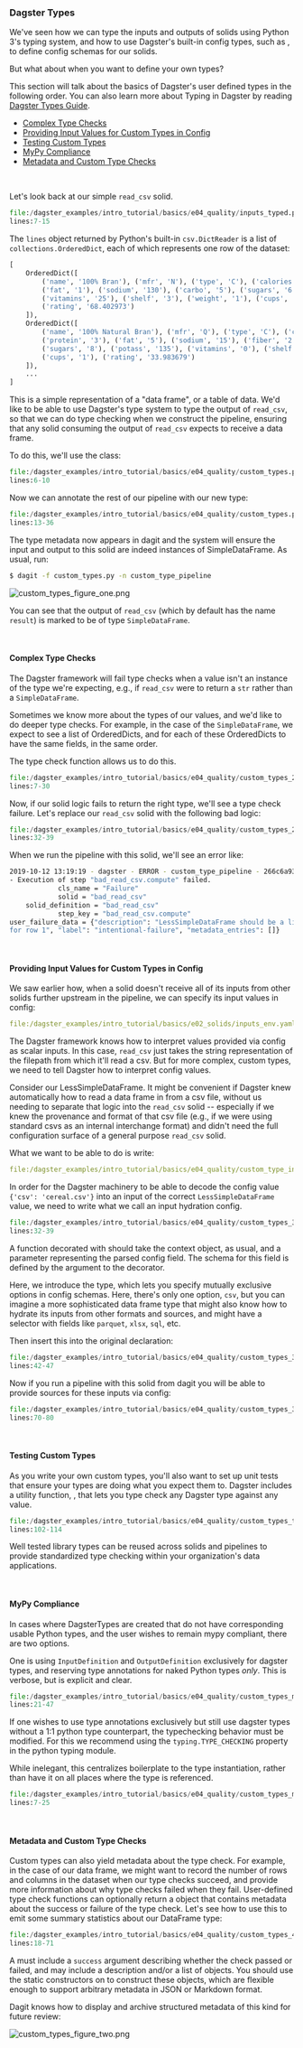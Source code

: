 
### Dagster Types

We've seen how we can type the inputs and outputs of solids using
Python 3's typing system, and how to use Dagster's built-in config
types, such as <PyObject module="dagster" object="String" displayText="dagster.String" />, to
define config schemas for our solids.

But what about when you want to define your own types?

This section will talk about the basics of Dagster's user defined types in the following order. You
can also learn more about Typing in Dagster by reading [Dagster Types Guide](learn/guides/dagster_types).

- [Complex Type Checks](#complex-type-checks)
- [Providing Input Values for Custom Types in Config](#providing-input-values-for-custom-types-in-config)
- [Testing Custom Types](#testing-custom-types)
- [MyPy Compliance](#mypy-compliance)
- [Metadata and Custom Type Checks](#Metadata-and-custom-type-checks)

<br />

Let's look back at our simple `read_csv` solid.

```python literalinclude showLines startLine=7 caption=inputs_typed.py
file:/dagster_examples/intro_tutorial/basics/e04_quality/inputs_typed.py
lines:7-15
```

The `lines` object returned by Python's built-in `csv.DictReader` is a
list of `collections.OrderedDict`, each of which represents one row of
the dataset:

```python
[
    OrderedDict([
        ('name', '100% Bran'), ('mfr', 'N'), ('type', 'C'), ('calories', '70'), ('protein', '4'),
        ('fat', '1'), ('sodium', '130'), ('carbo', '5'), ('sugars', '6'), ('potass', '280'),
        ('vitamins', '25'), ('shelf', '3'), ('weight', '1'), ('cups', '0.33'),
        ('rating', '68.402973')
    ]),
    OrderedDict([
        ('name', '100% Natural Bran'), ('mfr', 'Q'), ('type', 'C'), ('calories', '120'),
        ('protein', '3'), ('fat', '5'), ('sodium', '15'), ('fiber', '2'), ('carbo', '8'),
        ('sugars', '8'), ('potass', '135'), ('vitamins', '0'), ('shelf', '3'), ('weight', '1'),
        ('cups', '1'), ('rating', '33.983679')
    ]),
    ...
]
```

This is a simple representation of a "data frame", or a table of data.
We'd like to be able to use Dagster's type system to type the output
of `read_csv`, so that we can do type checking when we construct the
pipeline, ensuring that any solid consuming the output of `read_csv`
expects to receive a data frame.

To do this, we'll use the <PyObject module="dagster" object="DagsterType" displayText="DagsterType" /> class:

```python literalinclude  showLines startLine=6 caption=custom_types.py
file:/dagster_examples/intro_tutorial/basics/e04_quality/custom_types.py
lines:6-10
```

Now we can annotate the rest of our pipeline with our new type:

```python literalinclude showLines startLine=13 emphasize-lines=2,12 caption=custom_types.py
file:/dagster_examples/intro_tutorial/basics/e04_quality/custom_types.py
lines:13-36
```

The type metadata now appears in dagit and the system will ensure the
input and output to this solid are indeed instances of SimpleDataFrame.
As usual, run:

```bash
$ dagit -f custom_types.py -n custom_type_pipeline
```

![custom_types_figure_one.png](/assets/images/tutorial/custom_types_figure_one.png)

You can see that the output of `read_csv` (which by default has the name
`result`) is marked to be of type `SimpleDataFrame`.

<br />

#### Complex Type Checks

The Dagster framework will fail type checks when a value isn't an
instance of the type we're expecting, e.g., if `read_csv` were to
return a `str` rather than a `SimpleDataFrame`.

Sometimes we know more about the types of our values, and we'd like to
do deeper type checks. For example, in the case of the
`SimpleDataFrame`, we expect to see a list of OrderedDicts, and for each
of these OrderedDicts to have the same fields, in the same order.

The type check function allows us to do this.

```python literalinclude showLines startLine=7 emphasize-lines=1,21 caption=custom_types_2.py
file:/dagster_examples/intro_tutorial/basics/e04_quality/custom_types_2.py
lines:7-30
```

Now, if our solid logic fails to return the right type, we'll see a
type check failure. Let's replace our `read_csv` solid with the
following bad logic:

```python literalinclude showLines startLine=32 caption=custom_types_2.py
file:/dagster_examples/intro_tutorial/basics/e04_quality/custom_types_2.py
lines:32-39
```

When we run the pipeline with this solid, we'll see an error like:

```bash
2019-10-12 13:19:19 - dagster - ERROR - custom_type_pipeline - 266c6a93-75e2-46dc-8bd7-d684ce91d0d1 - STEP_FAILURE
- Execution of step "bad_read_csv.compute" failed.
            cls_name = "Failure"
            solid = "bad_read_csv"
    solid_definition = "bad_read_csv"
            step_key = "bad_read_csv.compute"
user_failure_data = {"description": "LessSimpleDataFrame should be a list of OrderedDicts, got <class 'str'>
for row 1", "label": "intentional-failure", "metadata_entries": []}
```

<br />

#### Providing Input Values for Custom Types in Config

We saw earlier how, when a solid doesn't receive all of its inputs from
other solids further upstream in the pipeline, we can specify its input
values in config:

```YAML literalinclude caption=inputs_env.yaml
file:/dagster_examples/intro_tutorial/basics/e02_solids/inputs_env.yaml
```

The Dagster framework knows how to interpret values provided via config
as scalar inputs. In this case, `read_csv` just takes the string
representation of the filepath from which it'll read a csv. But for
more complex, custom types, we need to tell Dagster how to interpret
config values.

Consider our LessSimpleDataFrame. It might be convenient if Dagster knew
automatically how to read a data frame in from a csv file, without us
needing to separate that logic into the `read_csv` solid -- especially
if we knew the provenance and format of that csv file (e.g., if we were
using standard csvs as an internal interchange format) and didn't need
the full configuration surface of a general purpose `read_csv` solid.

What we want to be able to do is write:

```YAML literalinclude caption=custom_type_input.yaml
file:/dagster_examples/intro_tutorial/basics/e04_quality/custom_type_input.yaml
```

In order for the Dagster machinery to be able to decode the config value
`{'csv': 'cereal.csv'}` into an input of the correct
`LessSimpleDataFrame` value, we need to write what we call an input
hydration config.

```python literalinclude showLines startLine=32 caption=custom_types_3.py
file:/dagster_examples/intro_tutorial/basics/e04_quality/custom_types_3.py
lines:32-39
```

A function decorated with <PyObject module="dagster" object="input_hydration_config" displayText="@input_hydration_config" /> should
take the context object, as usual, and a parameter
representing the parsed config field. The schema for this field is
defined by the argument to the <PyObject module="dagster" object="input_hydration_config" displayText="@input_hydration_config" /> decorator.

Here, we introduce the <PyObject module="dagster" object="Selector" /> type,
which lets you specify mutually exclusive options in config schemas.
Here, there's only one option, `csv`, but you can imagine a more
sophisticated data frame type that might also know how to hydrate its
inputs from other formats and sources, and might have a selector with
fields like `parquet`, `xlsx`, `sql`, etc.

Then insert this into the original declaration:

```python literalinclude showLines startLine=42 emphasize-lines=5 caption=custom_types_3.py
file:/dagster_examples/intro_tutorial/basics/e04_quality/custom_types_3.py
lines:42-47
```

Now if you run a pipeline with this solid from dagit you will be able to
provide sources for these inputs via config:

```python literalinclude showLines startLine=70 caption=custom_types_3.py
file:/dagster_examples/intro_tutorial/basics/e04_quality/custom_types_3.py
lines:70-80
```

<br />

#### Testing Custom Types

As you write your own custom types, you'll also want to set up unit
tests that ensure your types are doing what you expect them to. Dagster
includes a utility function, <PyObject module="dagster" object="check_dagster_type" />,
that lets you type check any Dagster type against any value.

```python literalinclude showLines startLine=102 caption=custom_types_test.py
file:/dagster_examples/intro_tutorial/basics/e04_quality/custom_types_test.py
lines:102-114
```

Well tested library types can be reused across solids and pipelines to
provide standardized type checking within your organization's data
applications.

<br />

#### MyPy Compliance

In cases where DagsterTypes are created that do not have corresponding
usable Python types, and the user wishes to remain mypy compliant, there
are two options.

One is using `InputDefinition` and `OutputDefinition` exclusively for
dagster types, and reserving type annotations for naked Python types
_only_. This is verbose, but is explicit and clear.

```python literalinclude showLines startLine=21 emphasize-lines=1-5,14-15 caption=custom_types_mypy_verbose.py
file:/dagster_examples/intro_tutorial/basics/e04_quality/custom_types_mypy_verbose.py
lines:21-47
```

If one wishes to use type annotations exclusively but still use dagster
types without a 1:1 python type counterpart, the typechecking behavior
must be modified. For this we recommend using the `typing.TYPE_CHECKING`
property in the python typing module.

While inelegant, this centralizes boilerplate to the type instantiation,
rather than have it on all places where the type is referenced.

```python literalinclude showLines startLine=7 emphasize-lines=1-8 caption=custom_types_mypy_typing_trick.py
file:/dagster_examples/intro_tutorial/basics/e04_quality/custom_types_mypy_typing_trick.py
lines:7-25
```

<br />

#### Metadata and Custom Type Checks

Custom types can also yield metadata about the type check. For example, in the
case of our data frame, we might want to record the number of rows and columns
in the dataset when our type checks succeed, and provide more information
about why type checks failed when they fail.
User-defined type check functions can optionally return a <PyObject module="dagster" object="TypeCheck" /> object
that contains metadata about the success or failure of the type check.
Let's see how to use this to emit some summary statistics about our DataFrame
type:

```python literalinclude showLines startLine=18 emphasize-lines=3-9,33-53 caption=custom_types_4.py
file:/dagster_examples/intro_tutorial/basics/e04_quality/custom_types_4.py
lines:18-71
```

A <PyObject module="dagster" object="TypeCheck" displayText="TypeCheck" /> must include a
`success` argument describing whether the check
passed or failed, and may include a description and/or a list of <PyObject module="dagster" object="EventMetadataEntry" /> objects.
You should use the static constructors on <PyObject module="dagster" object="EventMetadataEntry" /> to
construct these objects, which are flexible enough to support arbitrary metadata in JSON or Markdown format.

Dagit knows how to display and archive structured metadata of this kind for
future review:

![custom_types_figure_two.png](/assets/images/tutorial/custom_types_figure_two.png)
